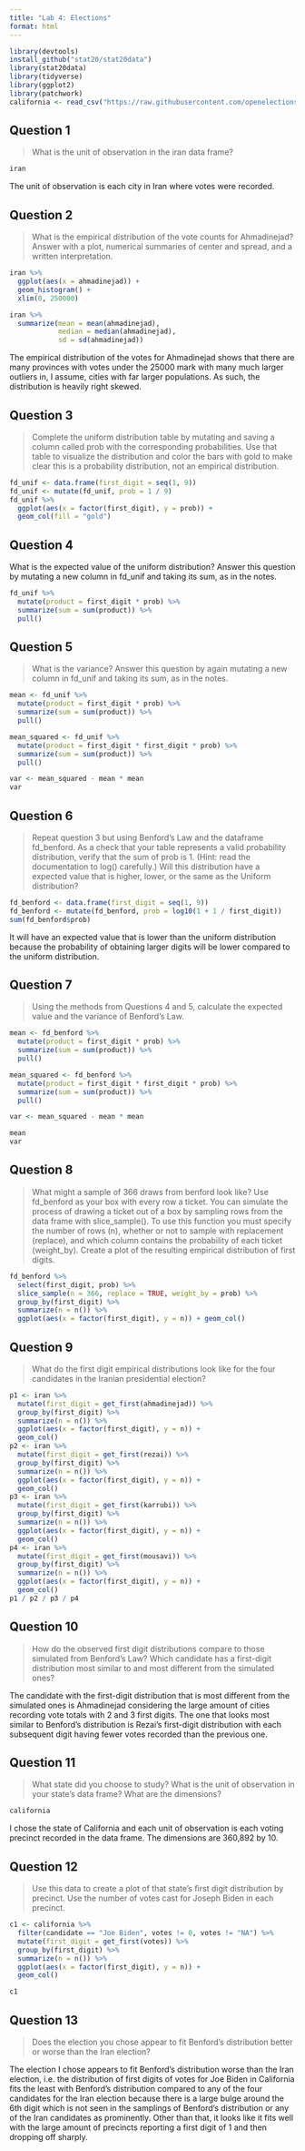 ```yaml
---
title: "Lab 4: Elections"
format: html
---
```


```r
library(devtools)
install_github("stat20/stat20data")
library(stat20data)
library(tidyverse)
library(ggplot2)
library(patchwork)
california <- read_csv("https://raw.githubusercontent.com/openelections/openelections-data-ca/master/2020/20201103__ca__general__precinct.csv")
```
## Question 1
> What is the unit of observation in the iran data frame?

```r
iran
```

The unit of observation is each city in Iran where votes were recorded.

## Question 2
> What is the empirical distribution of the vote counts for Ahmadinejad? Answer with a plot, numerical summaries of center and spread, and a written interpretation.

```r
iran %>%
  ggplot(aes(x = ahmadinejad)) + 
  geom_histogram() +
  xlim(0, 250000)
```
```r
iran %>%
  summarize(mean = mean(ahmadinejad), 
            median = median(ahmadinejad), 
            sd = sd(ahmadinejad))
```
The empirical distribution of the votes for Ahmadinejad shows that there are many provinces with votes under the 25000 mark with many much larger outliers in, I assume, cities with far larger populations. As such, the distribution is heavily right skewed. 

## Question 3
>Complete the uniform distribution table by mutating and saving a column called prob with the corresponding probabilities. Use that table to visualize the distribution and color the bars with gold to make clear this is a probability distribution, not an empirical distribution.

```r
fd_unif <- data.frame(first_digit = seq(1, 9))
fd_unif <- mutate(fd_unif, prob = 1 / 9)
fd_unif %>%
  ggplot(aes(x = factor(first_digit), y = prob)) +
  geom_col(fill = "gold")
```
## Question 4
What is the expected value of the uniform distribution? Answer this question by mutating a new column in fd_unif and taking its sum, as in the notes.

```r
fd_unif %>%
  mutate(product = first_digit * prob) %>%
  summarize(sum = sum(product)) %>%
  pull()
```

## Question 5
> What is the variance? Answer this question by again mutating a new column in fd_unif and taking its sum, as in the notes.

```r
mean <- fd_unif %>%
  mutate(product = first_digit * prob) %>%
  summarize(sum = sum(product)) %>%
  pull()

mean_squared <- fd_unif %>%
  mutate(product = first_digit * first_digit * prob) %>%
  summarize(sum = sum(product)) %>%
  pull()

var <- mean_squared - mean * mean
var
```

## Question 6
> Repeat question 3 but using Benford’s Law and the dataframe fd_benford. As a check that your table represents a valid probability distribution, verify that the sum of prob is 1. (Hint: read the documentation to log() carefully.)
> Will this distribution have a expected value that is higher, lower, or the same as the Uniform distribution?

```r
fd_benford <- data.frame(first_digit = seq(1, 9))
fd_benford <- mutate(fd_benford, prob = log10(1 + 1 / first_digit))
sum(fd_benford$prob)
```

It will have an expected value that is lower than the uniform distribution because the probability of obtaining larger digits will be lower compared to the uniform distribution. 

## Question 7
> Using the methods from Questions 4 and 5, calculate the expected value and the variance of Benford’s Law.

```r
mean <- fd_benford %>%
  mutate(product = first_digit * prob) %>%
  summarize(sum = sum(product)) %>%
  pull()

mean_squared <- fd_benford %>%
  mutate(product = first_digit * first_digit * prob) %>%
  summarize(sum = sum(product)) %>%
  pull()

var <- mean_squared - mean * mean

mean
var
```

## Question 8
> What might a sample of 366 draws from benford look like?
> Use fd_benford as your box with every row a ticket. You can simulate the process of drawing a ticket out of a box by sampling rows from the data frame with slice_sample(). To use this function you must specify the number of rows (n), whether or not to sample with replacement (replace), and which column contains the probability of each ticket (weight_by).
> Create a plot of the resulting empirical distribution of first digits.

```r
fd_benford %>%
  select(first_digit, prob) %>%
  slice_sample(n = 366, replace = TRUE, weight_by = prob) %>%
  group_by(first_digit) %>%
  summarize(n = n()) %>%
  ggplot(aes(x = factor(first_digit), y = n)) + geom_col()
```
## Question 9
> What do the first digit empirical distributions look like for the four candidates in the Iranian presidential election?

```r
p1 <- iran %>%
  mutate(first_digit = get_first(ahmadinejad)) %>%
  group_by(first_digit) %>%
  summarize(n = n()) %>%
  ggplot(aes(x = factor(first_digit), y = n)) +
  geom_col()
p2 <- iran %>%
  mutate(first_digit = get_first(rezai)) %>%
  group_by(first_digit) %>%
  summarize(n = n()) %>%
  ggplot(aes(x = factor(first_digit), y = n)) +
  geom_col()
p3 <- iran %>%
  mutate(first_digit = get_first(karrubi)) %>%
  group_by(first_digit) %>%
  summarize(n = n()) %>%
  ggplot(aes(x = factor(first_digit), y = n)) +
  geom_col()
p4 <- iran %>%
  mutate(first_digit = get_first(mousavi)) %>%
  group_by(first_digit) %>%
  summarize(n = n()) %>%
  ggplot(aes(x = factor(first_digit), y = n)) +
  geom_col()
p1 / p2 / p3 / p4
```

## Question 10
> How do the observed first digit distributions compare to those simulated from Benford’s Law? Which candidate has a first-digit distribution most similar to and most different from the simulated ones?

The candidate with the first-digit distribution that is most different from the simulated ones is Ahmadinejad considering the large amount of cities recording vote totals with 2 and 3 first digits. The one that looks most similar to Benford's distribution is Rezai's first-digit distribution with each subsequent digit having fewer votes recorded than the previous one. 

## Question 11
> What state did you choose to study? What is the unit of observation in your state’s data frame? What are the dimensions?

```r
california
```

I chose the state of California and each unit of observation is each voting precinct recorded in the data frame. The dimensions are 360,892 by 10.

## Question 12
> Use this data to create a plot of that state’s first digit distribution by precinct. Use the number of votes cast for Joseph Biden in each precinct.

```r
c1 <- california %>%
  filter(candidate == "Joe Biden", votes != 0, votes != "NA") %>%
  mutate(first_digit = get_first(votes)) %>%
  group_by(first_digit) %>%
  summarize(n = n()) %>%
  ggplot(aes(x = factor(first_digit), y = n)) +
  geom_col()

c1
```

## Question 13
> Does the election you chose appear to fit Benford’s distribution better or worse than the Iran election?

The election I chose appears to fit Benford's distribution worse than the Iran election, i.e. the distribution of first digits of votes for Joe Biden in California fits the least with Benford's distribution compared to any of the four candidates for the Iran election because there is a large bulge around the 6th digit which is not seen in the samplings of Benford's distribution or any of the Iran candidates as prominently. Other than that, it looks like it fits well with the large amount of precincts reporting a first digit of 1 and then dropping off sharply. 